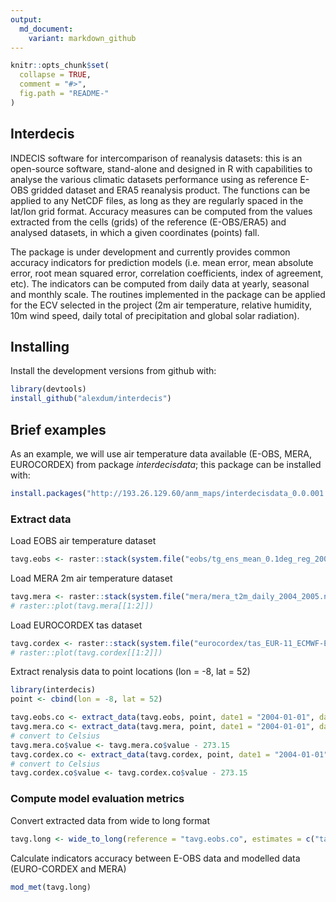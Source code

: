```yaml
---
output:
  md_document:
    variant: markdown_github
---
```


<!-- README.md is generated from README.Rmd. Please edit that file -->

```r
knitr::opts_chunk$set(
  collapse = TRUE,
  comment = "#>",
  fig.path = "README-"
)
```

## Interdecis

INDECIS software for intercomparison of reanalysis datasets:  this is an open-source software, stand-alone and designed in R with capabilities to analyse the various climatic datasets performance using as reference E-OBS gridded dataset and ERA5 reanalysis product. The functions can be applied to any NetCDF files, as long as they are regularly spaced in the lat/lon grid format. Accuracy measures can be computed from the values extracted from the cells (grids) of the reference (E-OBS/ERA5) and analysed datasets, in which a given coordinates (points) fall.

The package is under development and currently provides common accuracy indicators for prediction models (i.e. mean error, mean absolute error, root mean squared error, correlation coefficients, index of agreement, etc). The indicators can be computed from daily data at yearly, seasonal and monthly scale. The routines implemented in the package can be applied for the ECV selected in the project (2m air temperature, relative humidity, 10m wind speed, daily total of precipitation and global solar radiation).

## Installing

Install the development versions from github with:

```r
library(devtools) 
install_github("alexdum/interdecis")
```

## Brief examples

As an example, we will use air temperature data available (E-OBS, MERA, EUROCORDEX) from package _interdecisdata_; this package can be installed with:

```r
install.packages("http://193.26.129.60/anm_maps/interdecisdata_0.0.001.tar.gz", repos = NULL, type = "source")
```

### Extract data


Load EOBS air temperature dataset

```r

tavg.eobs <- raster::stack(system.file("eobs/tg_ens_mean_0.1deg_reg_2004-2005_v19.0e.nc", package = "interdecisdata"))
```

Load MERA 2m air temperature dataset

```r
tavg.mera <- raster::stack(system.file("mera/mera_t2m_daily_2004_2005.nc", package = "interdecisdata"))
# raster::plot(tavg.mera[[1:2]])
```

Load EUROCORDEX tas dataset

```r
tavg.cordex <- raster::stack(system.file("eurocordex/tas_EUR-11_ECMWF-ERAINT_evaluation_domeniu.mic_r1i1p1_SMHI-RCA4_v1_day_20040101-20051231.nc", package = "interdecisdata"))
# raster::plot(tavg.cordex[[1:2]])
```

Extract renalysis data to point locations (lon = -8, lat = 52)

```r
library(interdecis)
point <- cbind(lon = -8, lat = 52)

tavg.eobs.co <- extract_data(tavg.eobs, point, date1 = "2004-01-01", date2 = "2005-12-31")
tavg.mera.co <- extract_data(tavg.mera, point, date1 = "2004-01-01", date2 = "2005-12-31")
# convert to Celsius
tavg.mera.co$value <- tavg.mera.co$value - 273.15
tavg.cordex.co <- extract_data(tavg.cordex, point, date1 = "2004-01-01", date2 = "2005-12-31")
# convert to Celsius
tavg.cordex.co$value <- tavg.cordex.co$value - 273.15
```


### Compute model evaluation metrics

Convert extracted data from wide to long format

```r
tavg.long <- wide_to_long(reference = "tavg.eobs.co", estimates = c("tavg.mera.co", "tavg.cordex.co"))
```

Calculate indicators accuracy between E-OBS data and modelled data (EURO-CORDEX and MERA)

```r
mod_met(tavg.long)
```






